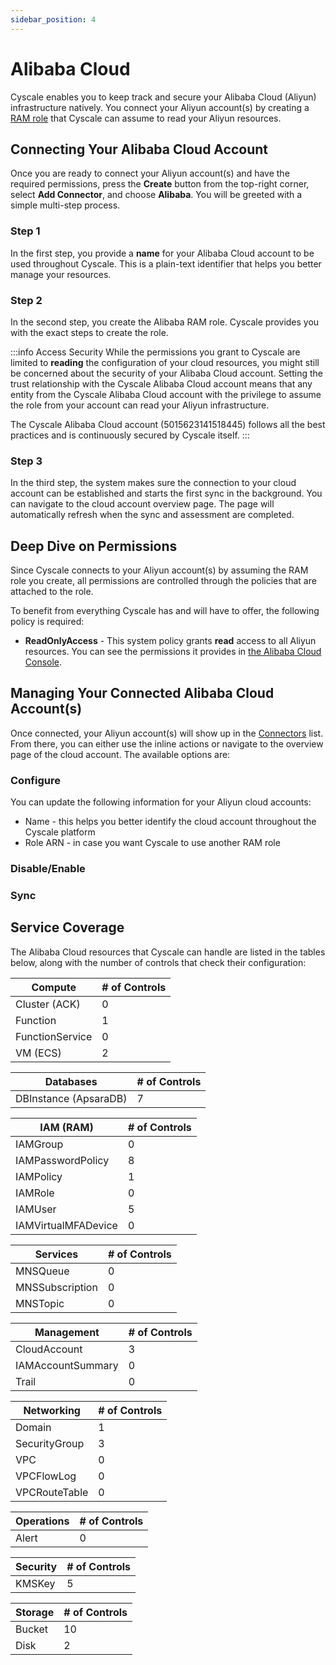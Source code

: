 ```yaml
---
sidebar_position: 4
---
```



# Alibaba Cloud

Cyscale enables you to keep track and secure your Alibaba Cloud (Aliyun) infrastructure natively. You connect your Aliyun account(s) by creating a [RAM role](https://www.alibabacloud.com/help/en/resource-access-management/latest/ram-role-overview) that Cyscale can assume to read your Aliyun resources.

## Connecting Your Alibaba Cloud Account

Once you are ready to connect your Aliyun account(s) and have the required permissions, press the **Create** button from the top-right corner, select **Add Connector**, and choose **Alibaba**. You will be greeted with a simple multi-step process.

### Step 1

In the first step, you provide a **name** for your Alibaba Cloud account to be used throughout Cyscale. This is a plain-text identifier that helps you better manage your resources.

### Step 2

In the second step, you create the Alibaba RAM role. Cyscale provides you with the exact steps to create the role.

:::info Access Security
While the permissions you grant to Cyscale are limited to **reading** the configuration of your cloud resources, you might still be concerned about the security of your Alibaba Cloud account. Setting the trust relationship with the Cyscale Alibaba Cloud account means that any entity from the Cyscale Alibaba Cloud account with the privilege to assume the role from your account can read your Aliyun infrastructure.

The Cyscale Alibaba Cloud account (5015623141518445) follows all the best practices and is continuously secured by Cyscale itself.
:::

### Step 3

In the third step, the system makes sure the connection to your cloud account can be established and starts the first sync in the background. You can navigate to the cloud account overview page. The page will automatically refresh when the sync and assessment are completed.

## Deep Dive on Permissions

Since Cyscale connects to your Aliyun account(s) by assuming the RAM role you create, all permissions are controlled through the policies that are attached to the role.

To benefit from everything Cyscale has and will have to offer, the following policy is required:

- **ReadOnlyAccess** - This system policy grants **read** access to all Aliyun resources. You can see the permissions it provides in [the Alibaba Cloud Console](https://ram.console.aliyun.com/policies/ReadOnlyAccess/System/content).

## Managing Your Connected Alibaba Cloud Account(s)

Once connected, your Aliyun account(s) will show up in the [Connectors](https://app.cyscale.com/connectors) list. From there, you can either use the inline actions or navigate to the overview page of the cloud account. The available options are:

### Configure

You can update the following information for your Aliyun cloud accounts:

- Name - this helps you better identify the cloud account throughout the Cyscale platform
- Role ARN - in case you want Cyscale to use another RAM role

### Disable/Enable

<DisableEnable />

### Sync

<Sync />

## Service Coverage

The Alibaba Cloud resources that Cyscale can handle are listed in the tables below, along with the number of controls that check their configuration:

| Compute         | # of Controls |
| --------------- | ------------- |
| Cluster (ACK)   | 0             |
| Function        | 1             |
| FunctionService | 0             |
| VM (ECS)        | 2             |

| Databases             | # of Controls |
| --------------------- | ------------- |
| DBInstance (ApsaraDB) | 7             |

| IAM (RAM)           | # of Controls |
| ------------------- | ------------- |
| IAMGroup            | 0             |
| IAMPasswordPolicy   | 8             |
| IAMPolicy           | 1             |
| IAMRole             | 0             |
| IAMUser             | 5             |
| IAMVirtualMFADevice | 0             |

| Services        | # of Controls |
| --------------- | ------------- |
| MNSQueue        | 0             |
| MNSSubscription | 0             |
| MNSTopic        | 0             |

| Management        | # of Controls |
| ----------------- | ------------- |
| CloudAccount      | 3             |
| IAMAccountSummary | 0             |
| Trail             | 0             |

| Networking    | # of Controls |
| ------------- | ------------- |
| Domain        | 1             |
| SecurityGroup | 3             |
| VPC           | 0             |
| VPCFlowLog    | 0             |
| VPCRouteTable | 0             |

| Operations | # of Controls |
| ---------- | ------------- |
| Alert      | 0             |

| Security | # of Controls |
| -------- | ------------- |
| KMSKey   | 5             |

| Storage | # of Controls |
| ------- | ------------- |
| Bucket  | 10            |
| Disk    | 2             |
